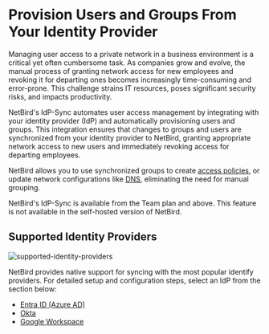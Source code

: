 # Provision Users and Groups From Your Identity Provider

Managing user access to a private network in a business environment is a critical yet often cumbersome task.
As companies grow and evolve, the manual process of granting network access for new employees and revoking it for
departing ones becomes increasingly time-consuming and error-prone. This challenge strains IT resources, poses significant
security risks, and impacts productivity.

NetBird's IdP-Sync automates user access management by integrating with your identity provider (IdP) and automatically
provisioning users and groups. This integration ensures that changes to groups and users are
synchronized from your identity provider to NetBird, granting appropriate network access to new users and immediately revoking access for
departing employees.

NetBird allows you to use synchronized groups to create [access policies](/how-to/manage-network-access#creating-policies),
or update network configurations like [DNS](/how-to/manage-dns-in-your-network#distribution-groups),
eliminating the need for manual grouping.

<Note>
    NetBird's IdP-Sync is available from the Team plan and above.
</Note>
<Note>
    This feature is not available in the self-hosted version of NetBird.
</Note>

## Supported Identity Providers

<p>
    <img src="/docs-static/img/how-to-guides/supported-identity-providers.png" alt="supported-identity-providers"
         className="imagewrapper-big"/>
</p>

NetBird provides native support for syncing with the most popular identify providers.
For detailed setup and configuration steps, select an IdP from the section below:

* [Entra ID (Azure AD)](/how-to/microsoft-entra-id-sync)
* [Okta](/how-to/okta-sync)
* [Google Workspace](/how-to/google-workspace-sync)

